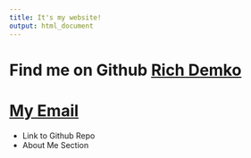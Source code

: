 ```yaml
---
title: It's my website!
output: html_document
---
```


# Find me on Github [Rich Demko](https://github.com/rdemko2332)
# [My Email](mailto:rdemko32@gmail.com)

+ Link to Github Repo
+ About Me Section
